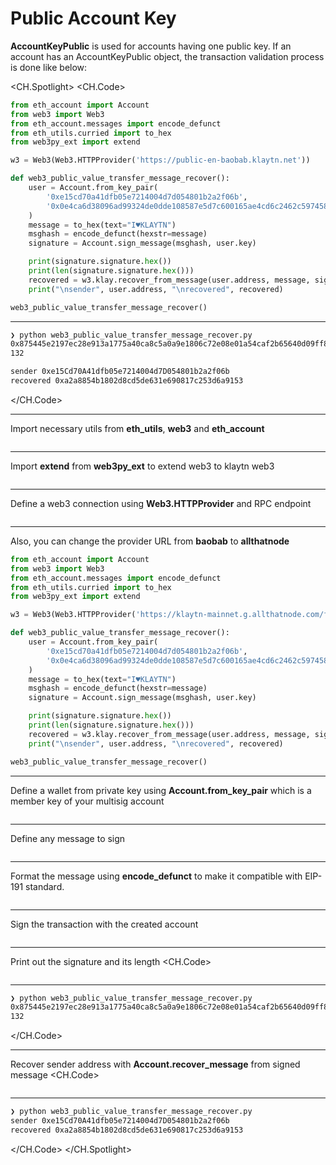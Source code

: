# Public Account Key

**AccountKeyPublic** is used for accounts having one public key. If an account has an AccountKeyPublic object, the transaction validation process is done like below:

<CH.Spotlight>
<CH.Code>

```py web3_public_value_transfer_message_recover.py
from eth_account import Account
from web3 import Web3
from eth_account.messages import encode_defunct
from eth_utils.curried import to_hex
from web3py_ext import extend

w3 = Web3(Web3.HTTPProvider('https://public-en-baobab.klaytn.net'))

def web3_public_value_transfer_message_recover():
    user = Account.from_key_pair(
        '0xe15cd70a41dfb05e7214004d7d054801b2a2f06b',
        '0x0e4ca6d38096ad99324de0dde108587e5d7c600165ae4cd6c2462c597458c2b8'
    )
    message = to_hex(text="I♥KLAYTN")
    msghash = encode_defunct(hexstr=message)
    signature = Account.sign_message(msghash, user.key)

    print(signature.signature.hex())
    print(len(signature.signature.hex()))
    recovered = w3.klay.recover_from_message(user.address, message, signature.signature.hex(), "latest")
    print("\nsender", user.address, "\nrecovered", recovered)

web3_public_value_transfer_message_recover()
```
---

```zsh output
❯ python web3_public_value_transfer_message_recover.py
0x875445e2197ec28e913a1775a40ca8c5a0a9e1806c72e08e01a54caf2b65640d09ff852643df23277c46469ef7f5e84ed96c5553b6ad648a4255a0c5dca58bdc1c
132

sender 0xe15Cd70A41dfb05e7214004d7D054801b2a2f06b 
recovered 0xa2a8854b1802d8cd5de631e690817c253d6a9153
```


</CH.Code>

---
Import necessary utils from **eth_utils**, **web3** and **eth_account**
```py web3_public_value_transfer_message_recover.py focus=1:4

```
---
Import **extend** from **web3py_ext** to extend web3 to klaytn web3
```py web3_public_value_transfer_message_recover.py focus=5

```
---
Define a web3 connection using **Web3.HTTPProvider** and RPC endpoint
```py web3_public_value_transfer_message_recover.py focus=7

```
---

Also, you can change the provider URL from **baobab** to **allthatnode**
```py web3_public_value_transfer_message_recover.py focus=7
from eth_account import Account
from web3 import Web3
from eth_account.messages import encode_defunct
from eth_utils.curried import to_hex
from web3py_ext import extend

w3 = Web3(Web3.HTTPProvider('https://klaytn-mainnet.g.allthatnode.com/full/evm'))

def web3_public_value_transfer_message_recover():
    user = Account.from_key_pair(
        '0xe15cd70a41dfb05e7214004d7d054801b2a2f06b',
        '0x0e4ca6d38096ad99324de0dde108587e5d7c600165ae4cd6c2462c597458c2b8'
    )
    message = to_hex(text="I♥KLAYTN")
    msghash = encode_defunct(hexstr=message)
    signature = Account.sign_message(msghash, user.key)

    print(signature.signature.hex())
    print(len(signature.signature.hex()))
    recovered = w3.klay.recover_from_message(user.address, message, signature.signature.hex(), "latest")
    print("\nsender", user.address, "\nrecovered", recovered)

web3_public_value_transfer_message_recover()
```

---
Define a wallet from private key using **Account.from_key_pair** which is a member key of your multisig account
```py web3_public_value_transfer_message_recover.py focus=10:13

```
---
Define any message to sign
```py web3_public_value_transfer_message_recover.py focus=14

```
---
Format the message using **encode_defunct** to make it compatible with EIP-191 standard.
```py web3_public_value_transfer_message_recover.py focus=15

```
---
Sign the transaction with the created account
```py web3_public_value_transfer_message_recover.py focus=16

```
---
Print out the signature and its length
<CH.Code>
```py web3_public_value_transfer_message_recover.py focus=18:19

```

---

```zsh output
❯ python web3_public_value_transfer_message_recover.py
0x875445e2197ec28e913a1775a40ca8c5a0a9e1806c72e08e01a54caf2b65640d09ff852643df23277c46469ef7f5e84ed96c5553b6ad648a4255a0c5dca58bdc1c
132
```

</CH.Code>

---

Recover sender address with **Account.recover_message** from signed message
<CH.Code>
```py web3_public_value_transfer_message_recover.py focus=20:21

```
---

```zsh output
❯ python web3_public_value_transfer_message_recover.py
sender 0xe15Cd70A41dfb05e7214004d7D054801b2a2f06b 
recovered 0xa2a8854b1802d8cd5de631e690817c253d6a9153
```

</CH.Code>
</CH.Spotlight>